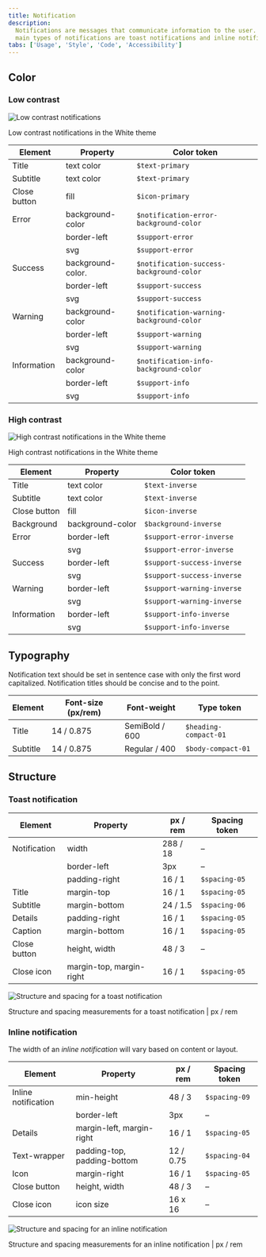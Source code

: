 ```yaml
---
title: Notification
description:
  Notifications are messages that communicate information to the user. The two
  main types of notifications are toast notifications and inline notifications.
tabs: ['Usage', 'Style', 'Code', 'Accessibility']
---
```


## Color

### Low contrast

![Low contrast notifications](images/notification-style-1-low-contrast.png)

<Caption>Low contrast notifications in the White theme</Caption>

| Element      | Property          | Color token                              |
| ------------ | ----------------- | ---------------------------------------- |
| Title        | text color        | `$text-primary`                          |
| Subtitle     | text color        | `$text-primary`                          |
| Close button | fill              | `$icon-primary`                          |
| Error        | background-color  | `$notification-error-background-color`   |
|              | border-left       | `$support-error`                         |
|              | svg               | `$support-error`                         |
| Success      | background-color. | `$notification-success-background-color` |
|              | border-left       | `$support-success`                       |
|              | svg               | `$support-success`                       |
| Warning      | background-color  | `$notification-warning-background-color` |
|              | border-left       | `$support-warning`                       |
|              | svg               | `$support-warning`                       |
| Information  | background-color  | `$notification-info-background-color`    |
|              | border-left       | `$support-info`                          |
|              | svg               | `$support-info`                          |

### High contrast

![High contrast notifications in the White theme](images/notification-style-2-high-contrast.png)

<Caption>High contrast notifications in the White theme</Caption>

<br />

| Element      | Property         | Color token                |
| ------------ | ---------------- | -------------------------- |
| Title        | text color       | `$text-inverse`            |
| Subtitle     | text color       | `$text-inverse`            |
| Close button | fill             | `$icon-inverse`            |
| Background   | background-color | `$background-inverse`      |
| Error        | border-left      | `$support-error-inverse`   |
|              | svg              | `$support-error-inverse`   |
| Success      | border-left      | `$support-success-inverse` |
|              | svg              | `$support-success-inverse` |
| Warning      | border-left      | `$support-warning-inverse` |
|              | svg              | `$support-warning-inverse` |
| Information  | border-left      | `$support-info-inverse`    |
|              | svg              | `$support-info-inverse`    |

## Typography

Notification text should be set in sentence case with only the first word
capitalized. Notification titles should be concise and to the point.

| Element  | Font-size (px/rem) | Font-weight    | Type token            |
| -------- | ------------------ | -------------- | --------------------- |
| Title    | 14 / 0.875         | SemiBold / 600 | `$heading-compact-01` |
| Subtitle | 14 / 0.875         | Regular / 400  | `$body-compact-01`    |

## Structure

### Toast notification

| Element      | Property                 | px / rem | Spacing token |
| ------------ | ------------------------ | -------- | ------------- |
| Notification | width                    | 288 / 18 | –             |
|              | border-left              | 3px      | –             |
|              | padding-right            | 16 / 1   | `$spacing-05` |
| Title        | margin-top               | 16 / 1   | `$spacing-05` |
| Subtitle     | margin-bottom            | 24 / 1.5 | `$spacing-06` |
| Details      | padding-right            | 16 / 1   | `$spacing-05` |
| Caption      | margin-bottom            | 16 / 1   | `$spacing-05` |
| Close button | height, width            | 48 / 3   | –             |
| Close icon   | margin-top, margin-right | 16 / 1   | `$spacing-05` |

<div className="image--fixed">

![Structure and spacing for a toast notification](images/notification-style-3-toast.png)

</div>

<Caption>
  Structure and spacing measurements for a toast notification | px / rem
</Caption>

### Inline notification

The width of an _inline notification_ will vary based on content or layout.

| Element             | Property                    | px / rem  | Spacing token |
| ------------------- | --------------------------- | --------- | ------------- |
| Inline notification | min-height                  | 48 / 3    | `$spacing-09` |
|                     | border-left                 | 3px       | –             |
| Details             | margin-left, margin-right   | 16 / 1    | `$spacing-05` |
| Text-wrapper        | padding-top, padding-bottom | 12 / 0.75 | `$spacing-04` |
| Icon                | margin-right                | 16 / 1    | `$spacing-05` |
| Close button        | height, width               | 48 / 3    | –             |
| Close icon          | icon size                   | 16 x 16   | –             |

<div className="image--fixed">

![Structure and spacing for an inline notification](images/notification-style-3-inline.png)

</div>

<Caption>
  Structure and spacing measurements for an inline notification | px / rem
</Caption>
